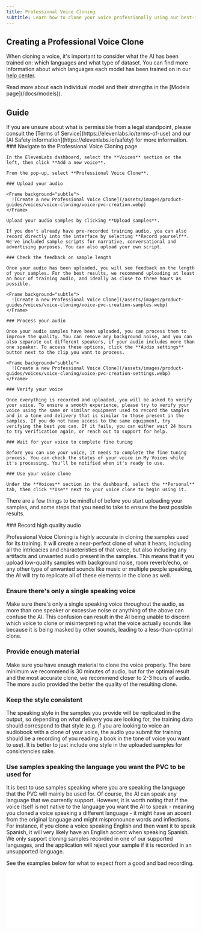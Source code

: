 ```yaml
---
title: Professional Voice Cloning
subtitle: Learn how to clone your voice professionally using our best-in-class models.
---
```


## Creating a Professional Voice Clone

When cloning a voice, it's important to consider what the AI has been trained on: which languages and what type of dataset. You can find more information about which languages each model has been trained on in our [help center](https://help.elevenlabs.io/hc/en-us/articles/17883183930129-What-models-do-you-offer-and-what-is-the-difference-between-them).

<Info>
  Read more about each individual model and their strengths in the [Models page](/docs/models)).
</Info>

## Guide

<Warning>
  If you are unsure about what is permissible from a legal standpoint, please consult the [Terms of
  Service](https://elevenlabs.io/terms-of-use) and our [AI Safety
  information](https://elevenlabs.io/safety) for more information.
</Warning>

<Steps>
    ### Navigate to the Professional Voice Cloning page

    In the ElevenLabs dashboard, select the **Voices** section on the left, then click **Add a new voice**.

    From the pop-up, select **Professional Voice Clone**.

    ### Upload your audio

    <Frame background="subtle">
      ![Create a new Professional Voice Clone](/assets/images/product-guides/voices/voice-cloning/voice-pvc-creation.webp)
    </Frame>

    Upload your audio samples by clicking **Upload samples**.

    If you don't already have pre-recorded training audio, you can also record directly into the interface by selecting **Record yourself**. We've included sample scripts for narrative, conversational and advertising purposes. You can also upload your own script.

    ### Check the feedback on sample length

    Once your audio has been uploaded, you will see feedback on the length of your samples. For the best results, we recommend uploading at least an hour of training audio, and ideally as close to three hours as possible.

    <Frame background="subtle">
      ![Create a new Professional Voice Clone](/assets/images/product-guides/voices/voice-cloning/voice-pvc-creation-samples.webp)
    </Frame>

    ### Process your audio

    Once your audio samples have been uploaded, you can process them to improve the quality. You can remove any background noise, and you can also separate out different speakers, if your audio includes more than one speaker. To access these options, click the **Audio settings** button next to the clip you want to process.

    <Frame background="subtle">
      ![Create a new Professional Voice Clone](/assets/images/product-guides/voices/voice-cloning/voice-pvc-creation-settings.webp)
    </Frame>

    ### Verify your voice

    Once everything is recorded and uploaded, you will be asked to verify your voice. To ensure a smooth experience, please try to verify your voice using the same or similar equipment used to record the samples and in a tone and delivery that is similar to those present in the samples. If you do not have access to the same equipment, try verifying the best you can. If it fails, you can either wait 24 hours to try verification again, or reach out to support for help.

    ### Wait for your voice to complete fine tuning

    Before you can use your voice, it needs to complete the fine tuning process. You can check the status of your voice in My Voices while it's processing. You'll be notified when it's ready to use.

    ### Use your voice clone

    Under the **Voices** section in the dashboard, select the **Personal** tab, then click **Use** next to your voice clone to begin using it.

</Steps>

There are a few things to be mindful of before you start uploading your samples, and some steps that you need to take to ensure the best possible results.

<Steps>
  ### Record high quality audio

Professional Voice Cloning is highly accurate in cloning the samples used for its training. It will create a near-perfect clone of what it hears, including all the intricacies and characteristics of that voice, but also including any artifacts and unwanted audio present in the samples. This means that if you upload low-quality samples with background noise, room reverb/echo, or any other type of unwanted sounds like music or multiple people speaking, the AI will try to replicate all of these elements in the clone as well.

### Ensure there's only a single speaking voice

Make sure there's only a single speaking voice throughout the audio, as more than one speaker or excessive noise or anything of the above can confuse the AI. This confusion can result in the AI being unable to discern which voice to clone or misinterpreting what the voice actually sounds like because it is being masked by other sounds, leading to a less-than-optimal clone.

### Provide enough material

Make sure you have enough material to clone the voice properly. The bare minimum we recommend is 30 minutes of audio, but for the optimal result and the most accurate clone, we recommend closer to 2-3 hours of audio. The more audio provided the better the quality of the resulting clone.

### Keep the style consistent

The speaking style in the samples you provide will be replicated in the output, so depending on what delivery you are looking for, the training data should correspond to that style (e.g. if you are looking to voice an audiobook with a clone of your voice, the audio you submit for training should be a recording of you reading a book in the tone of voice you want to use). It is better to just include one style in the uploaded samples for consistencies sake.

### Use samples speaking the language you want the PVC to be used for

It is best to use samples speaking where you are speaking the language that the PVC will mainly be used for. Of course, the AI can speak any language that we currently support. However, it is worth noting that if the voice itself is not native to the language you want the AI to speak - meaning you cloned a voice speaking a different language - it might have an accent from the original language and might mispronounce words and inflections. For instance, if you clone a voice speaking English and then want it to speak Spanish, it will very likely have an English accent when speaking Spanish. We only support cloning samples recorded in one of our supported languages, and the application will reject your sample if it is recorded in an unsupported language.

</Steps>

See the examples below for what to expect from a good and bad recording.

<iframe
  width="100%"
  height={90}
  frameBorder="no"
  scrolling="no"
  src={`https://elevenlabs.io/player/index.html?title=Good%20example&small=true&preview=true&audioSrc=https%3A%2F%2Fstorage.googleapis.com%2Feleven-public-cdn%2Faudio%2Fdocs%2Fgood_example.wav`}
/>
<iframe
  width="100%"
  height={90}
  frameBorder="no"
  scrolling="no"
  src={`https://elevenlabs.io/player/index.html?title=Bad%20example&small=true&preview=true&audioSrc=https%3A%2F%2Fstorage.googleapis.com%2Feleven-public-cdn%2Faudio%2Fdocs%2Fbad_example.wav`}
/>

For now, we only allow you to clone your own voice. You will be asked to go through a verification process before submitting your fine-tuning request.

## Tips and suggestions

<AccordionGroup>
  <Accordion title="Professional Recording Equipment">
    #### Professional Recording Equipment

    Use high-quality recording equipment for optimal results as the AI will clone everything about the audio. High-quality input = high-quality output. Any microphone will work, but an XLR mic going into a dedicated audio interface would be our recommendation. A few general recommendations on low-end would be something like an Audio Technica AT2020 or a Rode NT1 going into a Focusrite interface or similar.

  </Accordion>
  <Accordion title="Use a Pop-Filter">
    #### Use a Pop-Filter

    Use a Pop-Filter when recording. This will minimize plosives when recording.

  </Accordion>
  <Accordion title="Microphone Distance">
    #### Microphone Distance

    Position yourself at the right distance from the microphone - approximately two fists away from the mic is recommended, but it also depends on what type of recording you want.

  </Accordion>
  <Accordion title="Noise-Free Recording">
    #### Noise-Free Recording

    Ensure that the audio input doesn't have any interference, like background music or noise. The AI cloning works best with clean, uncluttered audio.

  </Accordion>
  <Accordion title="Room Acoustics">
    #### Room Acoustics

    Preferably, record in an acoustically-treated room. This reduces unwanted echoes and background noises, leading to clearer audio input for the AI. You can make something temporary using a thick duvet or quilt to dampen the recording space.

  </Accordion>
  <Accordion title="Audio Pre-processing">
    #### Audio Pre-processing

    Consider editing your audio beforehand if you're aiming for a specific sound you want the AI to output. For instance, if you want a polished podcast-like output, pre-process your audio to match that quality, or if you have long pauses or many "uhm"s and "ahm"s between words as the AI will mimic those as well.

  </Accordion>
  <Accordion title="Volume Control">
    #### Volume Control

    Maintain a consistent volume that's loud enough to be clear but not so loud that it causes distortion. The goal is to achieve a balanced and steady audio level. The ideal would be between -23dB and -18dB RMS with a true peak of -3dB.

  </Accordion>
  <Accordion title="Sufficient Audio Length">
    #### Sufficient Audio Length

    Provide at least 30 minutes of high-quality audio that follows the above guidelines for best results - preferably closer to 2+ hours of audio. The more quality data you can feed into the AI, the better the voice clone will be. The number of samples is irrelevant; the total runtime is what matters. However, if you plan to upload multiple hours of audio, it is better to split it into multiple ~30-minute samples. This makes it easier to upload.

  </Accordion>
</AccordionGroup>
